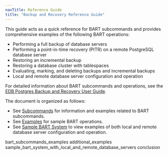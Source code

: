 ```yaml
---
navTitle: Reference Guide
title: "Backup and Recovery Reference Guide"
---
```


This guide acts as a quick reference for BART subcommands and provides comprehensive examples of the following BART operations:

-   Performing a full backup of database servers
-   Performing a point-in-time recovery (PITR) on a remote PostgreSQL database server
-   Restoring an incremental backup
-   Restoring a database cluster with tablespaces
-   Evaluating, marking, and deleting backups and incremental backups
-   Local and remote database server configuration and operation

For detailed information about BART subcommands and operations, see the [EDB Postgres Backup and Recovery User Guide](https://www.enterprisedb.com/edb-docs/).

The document is organized as follows:

-   See [Subcommands](01_bart_subcommands_examples/#using_bart_subcommands) for information and examples related to BART subcommands.
-   See [Examples](02_additional_examples/#examples) for sample BART operations.
-   See [Sample BART System](03_sample_bart_system_with_local_and_remote_database_servers/#a_sample_bart_system_with_local_and_remote_database_servers) to view examples of both local and remote database server configuration and operation.

<div class="toctree" maxdepth="5">

bart_subcommands_examples additional_examples sample_bart_system_with_local_and_remote_database_servers conclusion

</div>
